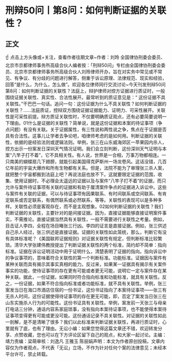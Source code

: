 # 刑辩50问丨第8问：如何判断证据的关联性？
## 正文
☝ 点击上方头像或+关注，查看作者往期文章~作者：刘玲 全国律协刑委会委员、北京市京都律师事务所高级合伙人编者按：「刑辩50问」专栏由全国律协刑委会委员、北京市京都律师事务所高级合伙人刘玲律师开办，旨在对实务中常见或不常见、有争议、有分歧的问题进行解答，侧重于诉讼原理、法律规范、现实和经验，回答“是什么，为什么，怎么做”。欢迎各位律师同行交流讨论~今天刊发刑辩50问第8问：如何判断证据的关联性？法庭上，辩护律师对控方证据进行质证时，一般围绕证据关联性、真实性、合法性展开。最常听到的质证意见是：“ 这份证据不具关联性。”干巴巴一句话。追问一句：这份证据为什么不具关联性？如何判断证据的关联性？……法庭质证，控辩双方围绕证据证据能力、证明力、可采性展开。关联性是可采性前提。辩方质证关联性时，不仅要明确质证观点，还有必要简要说明一下理由。01什么是证据的关联性？简单说，就是这份证据和本案的待证事项（争点问题）有没有关联。关于证据属性，有三性说和两性说之争，焦点在于证据是否具有合法性。这事儿让学者去争论吧，咱律师考虑的是如何用。判断证据的关联性，依据的是经验法则或逻辑法则。举例，张三在山东威海郊区一苹果园内杀人，控方出示一份案发日深圳天气情况证明。我们会立刻判断，这份深圳天气证明与本案“八竿子打不着”，它不具相关性。有人说，世界是一合相，万事万物都相连。一只南美的蝴蝶扇几下翅膀，就能引起美国得克萨斯州一场龙卷风。这话没错，几百亿年前的宇宙大爆炸和所有生物都有关系。但是，法院不能为了审理张三杀人案，就把整个宇宙都搬到法庭上吧？再说法庭也放不下。这就要限定证据的范围，收集、使用证据时，不必理会太遥远的证据以及与案件“八竿子打不着”的证据，而只允许与案件待证事项有关联的证据和有助于厘清案件争点的证据进入诉讼中。这些与案件有关联的证据，可以与待证事项有因果联系、有时间联系或空间联系、有肯定联系或否定联系，有偶然联系或必然联系，等等。关联性的表现可以是多种多样。关联性必须是客观存在，而不是主观想象。02如何判断证据的关联性？我们判断证据的关联性，主要针对的是间接证据。因为，直接证据能够直接证明案件事实，不需推论。直接证据当然具有关联性，一般不需要进行关联性之考量。例如，目击证人李四，全程在场目睹张三行凶。李四的证言是直接证据。例如，张三供述自己杀人经过，张三供述是直接证据。证据的关联性如此笼统，那么，判断它有没有具体标准呢？《美国联邦证据规则》对证据关联性有规定，但判断标准比较繁琐。清华大学张建伟教授提出了判断证据关联性的两个标准，简约却不简单：指向标准。证据在诉讼证明活动中用于证明什么，清楚表明了证据的指向。指向诉讼中的争议事项的，意味着符合关联性的第一个判断标准。功能标准。证据因与案件有某种关联而具有揭示其事实真相的能力。反过来，如果某一证据具有揭示有关案件事实的功能，使待证事项的存在更有可能或者更无可能，说明它一定与案件存在某种关联。据此，一份证据，如果同时符合指向标准和功能标准，就具有关联性。反之，一份证据，如果不符合指向标准或者功能标准，就不具有关联性。举例，张三案发当日在海口市酒店住宿的一份书证，这份书证指向了本案待证事项——张三有无杀人时间，这份证据使得待证事项的存在更无可能，即，否定了案发当日张三在山东实施杀人行为的可能性。这份书证具有关联性。举例，案发前一天张三与母亲打电话三分钟，通话内容系家庭琐事，没有指向本案待证事项，也不能使得本案待证事项变得更有可能或更没可能。这份通话记录不具关联性。对证据的关联性如此一剖解，是不是清晰了很多？我们以此标准来判断证据关联性，再进行质证时，心里就有了底，也有了理由。无讼小编：如果您觉得这篇文章还不错，欢迎转发分享、点赞收藏，您也可以在下方评论区留下自己的观点，和大家一起讨论。主编：靖力责编：梁萌审核：刘逸凡 王雅玉 陈丽娟声明：本文为作者原创投稿，文章内容仅为作者观点，不代表「无讼」立场，不作为针对任何个案的法律意见；未经本平台许可，禁止转载。